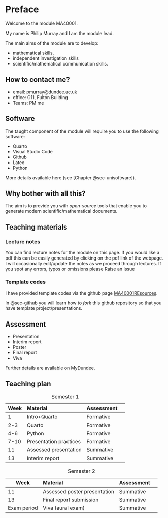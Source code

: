 # Preface {.unnumbered}


Welcome to the module MA40001. 

My name is Philip Murray and I am the module lead.

The main aims of the module are to develop:

* mathematical skills,
* independent investigation skills
* scientific/mathematical communication skills. 

## How to contact me?

* email: pmurray@dundee.ac.uk
* office: G11, Fulton Building
* Teams: PM me


## Software

The taught component of the module will require you to use the following software:

* Quarto
* Visual Studio Code
* Github
* Latex
* Python

More details available here (see [Chapter @sec-unisoftware]).

::: {.callout-note}
# Why bother with all this?

The aim is to provide you with *open-source* tools that enable you to generate modern scientific/mathematical documents. 

:::


## Teaching materials

### Lecture notes
You can find lecture notes for the module on this page. If you would like a pdf this can be easily generated by clicking on the pdf link of the  webpage. I will occasionally edit/update the notes as we proceed through lectures. If you spot any errors, typos or omissions please Raise an Issue

### Template codes

I have provided template codes via the github page [MA40001REsources](https://github.com/dundeemath/MA40001Resources).

In @sec-github you will learn how to *fork* this github repository so that you have template project/presentations. 


## Assessment 

* Presentation
* Interim report
* Poster 
* Final report
* Viva

Further details are available on MyDundee.


## Teaching plan

| Week | Material | Assessment |
|-------|:---|-----| ---|
| 1    | Intro+Quarto  | Formative |
| 2-3    | Quarto  | Formative |
| 4-6     | Python | Formative |
| 7-10     | Presentation practices  |   Formative |  
| 11     | Assessed presentation  | Summative| 
| 13     | Interim report  | Summative|   
: Semester 1 

| Week | Material | Assessment |
|-------|:---|-----| ---| 
| 11     | Assessed poster presentation  | Summative| 
| 13     | Final report submission  | Summative| 
| Exam period     | Viva (aural exam)  | Summative| 

: Semester 2 

